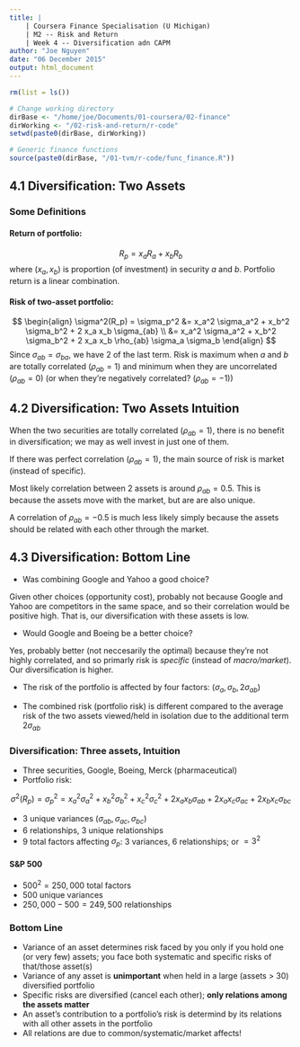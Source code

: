```yaml
---
title: |
    | Coursera Finance Specialisation (U Michigan)
    | M2 -- Risk and Return
    | Week 4 -- Diversification adn CAPM
author: "Joe Nguyen"
date: "06 December 2015"
output: html_document
---
```


```r
rm(list = ls())

# Change working directory
dirBase <- "/home/joe/Documents/01-coursera/02-finance"
dirWorking <- "/02-risk-and-return/r-code"
setwd(paste0(dirBase, dirWorking))

# Generic finance functions
source(paste0(dirBase, "/01-tvm/r-code/func_finance.R"))
```


## 4.1 Diversification: Two Assets

### Some Definitions

#### Return of portfolio:
$$
R_p = x_a R_a + x_b R_b
$$
where $(x_a,\, x_b)$ is proportion (of investment) in security $a$ and $b$. Portfolio return is a linear combination.

#### Risk of two-asset portfolio:
$$
\begin{align}
\sigma^2(R_p) = \sigma_p^2 &= x_a^2 \sigma_a^2 + x_b^2 \sigma_b^2 + 2 x_a x_b \sigma_{ab} \\
                           &= x_a^2 \sigma_a^2 + x_b^2 \sigma_b^2 + 2 x_a x_b \rho_{ab} \sigma_a \sigma_b
\end{align}
$$
Since $\sigma_{ab} = \sigma_{ba}$, we have 2 of the last term. Risk is maximum when $a$ and $b$ are totally correlated ($\rho_{ab} = 1$) and minimum when they are uncorrelated ($\rho_{ab} = 0$) (or when they're negatively correlated? ($\rho_{ab} = -1$))


## 4.2 Diversification: Two Assets Intuition

When the two securities are totally correlated ($\rho_{ab} = 1$), there is no benefit in diversification; we may as well invest in just one of them.

If there was perfect correlation ($\rho_{ab} = 1$), the main source of risk is market (instead of specific).

Most likely correlation between 2 assets is around $\rho_{ab} = 0.5$. This is because the assets move with the market, but are are also unique.

A correlation of $\rho_{ab} = -0.5$ is much less likely simply because the assets should be related with each other through the market.



## 4.3 Diversification: Bottom Line

- Was combining Google and Yahoo a good choice?

Given other choices (opportunity cost), probably not because Google and Yahoo are competitors in the same space, and so their correlation would be positive high. That is, our diversification with these assets is low.

- Would Google and Boeing be a better choice?

Yes, probably better (not neccesarily the optimal) because they're not highly correlated, and so primarly risk is *specific* (instead of *macro/market*). Our diversification is higher.

- The risk of the portfolio is affected by four factors: $(\sigma_a,\, \sigma_b,\, 2 \sigma_{ab})$

- The combined risk (portfolio risk) is different compared to the average risk of the two assets viewed/held in isolation due to the additional term $2 \sigma_{ab}$


### Diversification: Three assets, Intuition

- Three securities, Google, Boeing, Merck (pharmaceutical)
- Portfolio risk:

$$
\sigma^2(R_p) = \sigma_p^2 = x_a^2 \sigma_a^2 + x_b^2 \sigma_b^2 + x_c^2 \sigma_c^2 + 2 x_a x_b \sigma_{ab} + 2 x_a x_c \sigma_{ac} + 2 x_b x_c \sigma_{bc}
$$

- 3 unique variances $(\sigma_{ab},\, \sigma_{ac},\, \sigma_{bc})$
- 6 relationships, 3 unique relationships
- 9 total factors affecting $\sigma_p$: 3 variances, 6 relationships; or $= 3^2$


#### S&P 500

- $500^2 = 250,000$ total factors
- 500 unique variances
- $250,000 - 500 = 249,500$ relationships


### Bottom Line

- Variance of an asset determines risk faced by you only if you hold one (or very few) assets; you face both systematic and specific risks of that/those asset(s)
- Variance of any asset is **unimportant** when held in a large (assets > 30) diversified portfolio
- Specific risks are diversified (cancel each other); **only relations among the assets matter**
- An asset's contribution to a portfolio's risk is determind by its relations with all other assets in the portfolio
- All relations are due to common/systematic/market affects!








